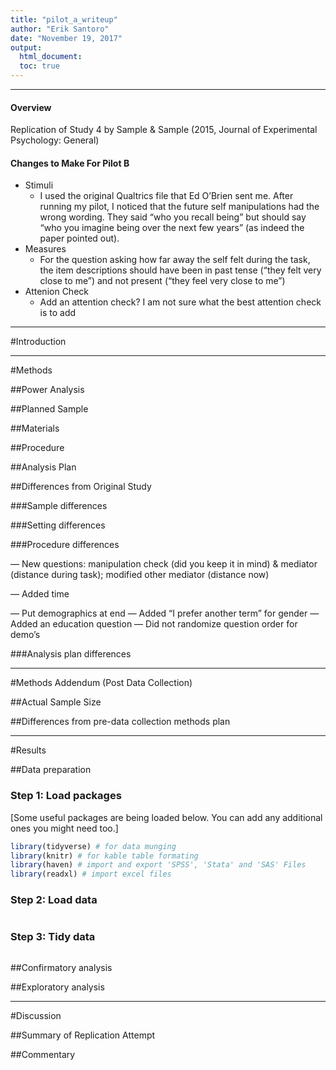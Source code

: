 ```yaml
---
title: "pilot_a_writeup"
author: "Erik Santoro"
date: "November 19, 2017"
output: 
  html_document:
  toc: true
---
```


------

#### Overview

Replication of Study 4 by Sample & Sample (2015, Journal of Experimental Psychology: General)

#### Changes to Make For Pilot B

* Stimuli
    + I used the original Qualtrics file that Ed O'Brien sent me. After running my pilot, I noticed that the future self manipulations had the wrong wording. They said "who you recall being" but should say "who you imagine being over the next few years" (as indeed the paper pointed out).
    
* Measures
    + For the question asking how far away the self felt during the task, the item descriptions should have been in past tense ("they felt very close to me") and not present ("they feel very close to me")
    
* Attenion Check
    + Add an attention check? I am not sure what the best attention check is to add


------

#Introduction

------

#Methods

##Power Analysis

##Planned Sample

##Materials

##Procedure

##Analysis Plan

##Differences from Original Study

###Sample differences

###Setting differences

###Procedure differences

— New questions: manipulation check (did you keep it in mind) & mediator (distance during task); modified other mediator (distance now)

— Added time

— Put demographics at end
— Added “I prefer another term” for gender
— Added an education question
— Did not randomize question order for demo's

###Analysis plan differences

------

#Methods Addendum (Post Data Collection)

##Actual Sample Size

##Differences from pre-data collection methods plan

------

#Results

##Data preparation

### Step 1: Load packages

[Some useful packages are being loaded below. You can add any additional ones you might need too.]

```r
library(tidyverse) # for data munging
library(knitr) # for kable table formating
library(haven) # import and export 'SPSS', 'Stata' and 'SAS' Files
library(readxl) # import excel files
```

### Step 2: Load data

```r
```

### Step 3: Tidy data

```r
```

##Confirmatory analysis

##Exploratory analysis



------

#Discussion

##Summary of Replication Attempt

##Commentary



